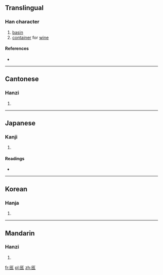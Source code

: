 ==Translingual==

===Han character===
{{Han char|rn=22|rad=匚|as=03|sn=5|four=7171<sub>1</sub>|canj=尸心木 (SPD)}}

# [[basin]]
# [[container]] for [[wine]]

====References====
* {{Han ref|kx=0153.140|dkj=02598|dj=0345.040|hdz=10082.060|uh=531C|ud=21276|bh=C96C|bd=51564}}

----

==Cantonese==

===Hanzi===
{{yue-hanzi|jyut=|y=yi4}}

# {{defn|lang=yue|sort=匚03}}

----

==Japanese==

===Kanji===
{{ja-kanji|grade=|rs=匚03}}

# {{defn|lang=ja|sort=匚03}}

====Readings====
* {{ja-readings|on=[[い]] (i), [[た]] (ta), [[だ]] (da)|kun=[[ひさげ]] (hisage), [[はんぞう]] (hanzou)}}

----

==Korean==

===Hanja===
{{ko-hanja|hangeul=이|rv=i|mr=i}}

# {{defn|lang=ko|sort=匚03}}

----

==Mandarin==

===Hanzi===
{{cmn-hanzi|pin=[[yí]] ([[yi2]])|wg=i<sup>2</sup>}}

# {{defn|lang=cmn|sort=匚03}}

[[fr:匜]]
[[pl:匜]]
[[zh:匜]]